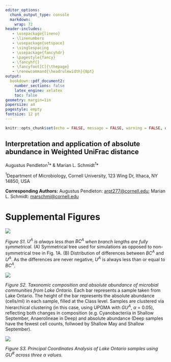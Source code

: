 ```yaml
---
editor_options: 
  chunk_output_type: console
  markdown: 
    wrap: 72
header-includes:
   - \usepackage{lineno}
   - \linenumbers
   - \usepackage{setspace}
   - \singlespacing
   - \usepackage{fancyhdr}  
   - \pagestyle{fancy}      
   - \fancyhf{}             
   - \fancyfoot[C]{\thepage}
   - \renewcommand{\headrulewidth}{0pt}
output:
  bookdown::pdf_document2:
    number_sections: false
    latex_engine: xelatex
    toc: false
geometry: margin=1in
papersize: a4
pagestyle: empty
fontsize: 12 pt 
---
```


```r
knitr::opts_chunk$set(echo = FALSE, message = FALSE, warning = FALSE, options(scipen=999))
```

## Interpretation and application of absolute abundance in Weighted UniFrac distance

Augustus Pendleton^1^\* & Marian L. Schmidt^1^\*

^1^Department of Microbiology, Cornell University, 123 Wing Dr, Ithaca,
NY 14850, USA

**Corresponding Authors:** Augustus Pendleton:
[arpt277\@cornell.edu](mailto:arpt277@cornell.edu){.email}; Marian L.
Schmidt: [marschmi\@cornell.edu](mailto:marschmi@cornell.edu){.email}

\newpage

# Supplemental Figures



![](../figures/Figure_S1.png)

\singlespacing \begingroup
\fontsize{10}{12}\selectfont

*Figure S1. $U^A$ is always less than $BC^A$ when branch lengths are fully symmetrical.* (A) Symmetrical tree used for simulations as opposed to non-symmetrical tree in Fig. 1A. (B) Distribution of differences between $BC^A$ and $U^A$. As the differences are never negative, $U^A$ is always less than or equal to $BC^A$.

\endgroup \doublespacing

\newpage

![](../figures/Figure_S2.png)

\singlespacing \begingroup
\fontsize{10}{12}\selectfont

*Figure S2. Taxonomic composition and absolute abundance of microbial communities from Lake Ontario.* Each bar represents a sample taken from Lake Ontario. The height of the bar represents the absolute abundance (cells/ml) in each sample, filled at the Class level. Samples are clustered via hierarchical clustering (in this case, using UPGMA with $GU^A$, $\alpha$ = 0.05), reflecting both changes in composition (e.g. Cyanobacteriia in Shallow September, Anaerolineae in Deep) and absolute abundance (Deep samples have the fewest cell counts, follwoed by Shallow May and Shallow September).

\endgroup \doublespacing

\newpage

![](../figures/Figure_S3.png)

\singlespacing \begingroup
\fontsize{10}{12}\selectfont

*Figure S3. Principal Coordinates Analysis of Lake Ontario samples using $GU^R$ across three $\alpha$ values.*

\endgroup \doublespacing

